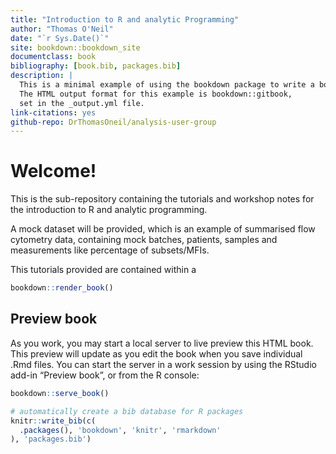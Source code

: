 ```yaml
---
title: "Introduction to R and analytic Programming"
author: "Thomas O'Neil"
date: "`r Sys.Date()`"
site: bookdown::bookdown_site
documentclass: book
bibliography: [book.bib, packages.bib]
description: |
  This is a minimal example of using the bookdown package to write a book.
  The HTML output format for this example is bookdown::gitbook,
  set in the _output.yml file.
link-citations: yes
github-repo: DrThomasOneil/analysis-user-group
---
```


# Welcome! 

This is the sub-repository containing the tutorials and workshop notes for the introduction to R and analytic programming. 

A mock dataset will be provided, which is an example of summarised flow cytometry data, containing mock batches, patients, samples and measurements like percentage of subsets/MFIs.

This tutorials provided are contained within a 


```r
bookdown::render_book()
```



## Preview book

As you work, you may start a local server to live preview this HTML book. This preview will update as you edit the book when you save individual .Rmd files. You can start the server in a work session by using the RStudio add-in "Preview book", or from the R console:

```r
bookdown::serve_book()
```

```r
# automatically create a bib database for R packages
knitr::write_bib(c(
  .packages(), 'bookdown', 'knitr', 'rmarkdown'
), 'packages.bib')
```
